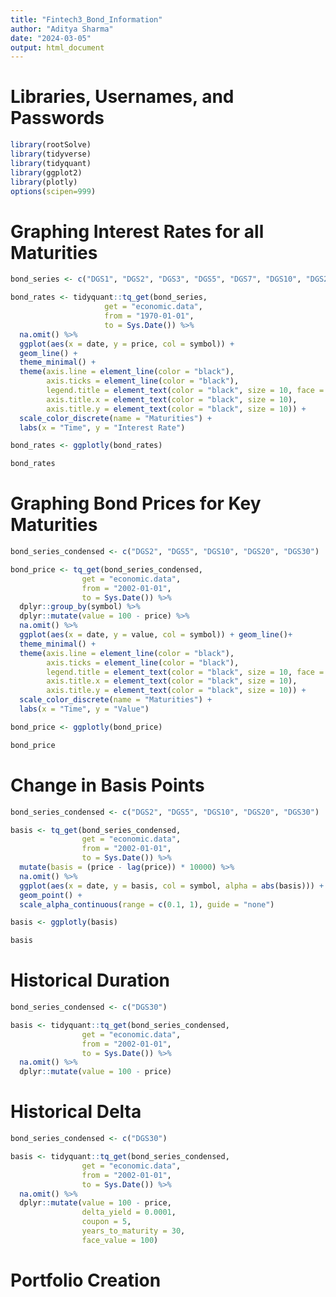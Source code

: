 ---
title: "Fintech3_Bond_Information"
author: "Aditya Sharma"
date: "2024-03-05"
output: html_document
---

# Libraries, Usernames, and Passwords 

```{r}
library(rootSolve)
library(tidyverse)
library(tidyquant)
library(ggplot2)
library(plotly)
options(scipen=999)
```

# Graphing Interest Rates for all Maturities 

```{r}
bond_series <- c("DGS1", "DGS2", "DGS3", "DGS5", "DGS7", "DGS10", "DGS20", "DGS30")

bond_rates <- tidyquant::tq_get(bond_series, 
                     get = "economic.data", 
                     from = "1970-01-01", 
                     to = Sys.Date()) %>% 
  na.omit() %>%
  ggplot(aes(x = date, y = price, col = symbol)) + 
  geom_line() +
  theme_minimal() + 
  theme(axis.line = element_line(color = "black"), 
        axis.ticks = element_line(color = "black"), 
        legend.title = element_text(color = "black", size = 10, face = "bold"),
        axis.title.x = element_text(color = "black", size = 10), 
        axis.title.y = element_text(color = "black", size = 10)) + 
  scale_color_discrete(name = "Maturities") + 
  labs(x = "Time", y = "Interest Rate")

bond_rates <- ggplotly(bond_rates)

bond_rates
```

# Graphing Bond Prices for Key Maturities 

```{r}
bond_series_condensed <- c("DGS2", "DGS5", "DGS10", "DGS20", "DGS30")

bond_price <- tq_get(bond_series_condensed, 
                get = "economic.data", 
                from = "2002-01-01", 
                to = Sys.Date()) %>% 
  dplyr::group_by(symbol) %>% 
  dplyr::mutate(value = 100 - price) %>% 
  na.omit() %>% 
  ggplot(aes(x = date, y = value, col = symbol)) + geom_line()+
  theme_minimal() + 
  theme(axis.line = element_line(color = "black"), 
        axis.ticks = element_line(color = "black"), 
        legend.title = element_text(color = "black", size = 10, face = "bold"),
        axis.title.x = element_text(color = "black", size = 10), 
        axis.title.y = element_text(color = "black", size = 10)) + 
  scale_color_discrete(name = "Maturities") + 
  labs(x = "Time", y = "Value")

bond_price <- ggplotly(bond_price)

bond_price
```

# Change in Basis Points 

```{r}
bond_series_condensed <- c("DGS2", "DGS5", "DGS10", "DGS20", "DGS30")

basis <- tq_get(bond_series_condensed, 
                get = "economic.data", 
                from = "2002-01-01", 
                to = Sys.Date()) %>% 
  mutate(basis = (price - lag(price)) * 10000) %>% 
  na.omit() %>%
  ggplot(aes(x = date, y = basis, col = symbol, alpha = abs(basis))) + 
  geom_point() +
  scale_alpha_continuous(range = c(0.1, 1), guide = "none")

basis <- ggplotly(basis)

basis
```

# Historical Duration 

```{r}
bond_series_condensed <- c("DGS30")

basis <- tidyquant::tq_get(bond_series_condensed, 
                get = "economic.data", 
                from = "2002-01-01", 
                to = Sys.Date()) %>% 
  na.omit() %>% 
  dplyr::mutate(value = 100 - price)
```

# Historical Delta 

```{r}
bond_series_condensed <- c("DGS30")

basis <- tidyquant::tq_get(bond_series_condensed, 
                get = "economic.data", 
                from = "2002-01-01", 
                to = Sys.Date()) %>% 
  na.omit() %>% 
  dplyr::mutate(value = 100 - price, 
                delta_yield = 0.0001, 
                coupon = 5, 
                years_to_maturity = 30, 
                face_value = 100)
```

# Portfolio Creation 



















